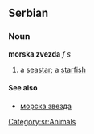 ==Serbian==
===Noun===
'''morska zvezda''' ''f s''
#a [[seastar]]; a [[starfish]]
====See also====
*[[морска звезда]]
[[Category:sr:Animals]]